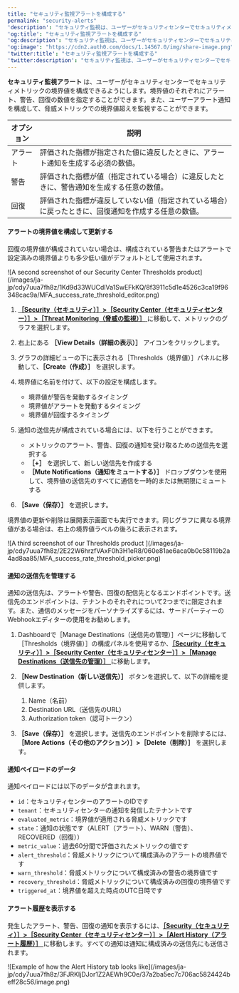 ---
title: "セキュリティ監視アラートを構成する"
permalink: "security-alerts"
'description': "セキュリティ監視は、ユーザーがセキュリティセンターでセキュリティメトリックの境界値を構成できるようにします。"
'og:title': "セキュリティ監視アラートを構成する"
'og:description': "セキュリティ監視は、ユーザーがセキュリティセンターでセキュリティメトリックの境界値を構成できるようにします。"
'og:image': "https://cdn2.auth0.com/docs/1.14567.0/img/share-image.png"
'twitter:title': "セキュリティ監視アラートを構成する"
'twitter:description': "セキュリティ監視は、ユーザーがセキュリティセンターでセキュリティメトリックの境界値を構成できるようにします。"
---

**セキュリティ監視アラート** は、ユーザーがセキュリティセンターでセキュリティメトリックの境界値を構成できるようにします。境界値のそれぞれにアラート、警告、回復の数値を指定することができます。また、ユーザーアラート通知を構成して、脅威メトリックでの境界値超えを監視することができます。

<table class="table"><thead>
<tr>
<th>オプション</th>
<th>説明</th>
</tr>
</thead>
<tbody>
<tr>
<td>アラート</td>
<td>評価された指標が指定された値に違反したときに、アラート通知を生成する必須の数値。</td>
</tr>
<tr>
<td>警告</td>
<td>評価された指標が値（指定されている場合）に違反したときに、警告通知を生成する任意の数値。</td>
</tr>
<tr>
<td>回復</td>
<td>評価された指標が違反していない値（指定されている場合）に戻ったときに、回復通知を作成する任意の数値。</td>
</tr>
</tbody>
</table>

#### アラートの境界値を構成して更新する

回復の境界値が構成されていない場合は、構成されている警告またはアラートで設定済みの境界値よりも多少低い値がデフォルトとして使用されます。

<Frame>![A second screenshot of our Security Center Thresholds product](/images/ja-jp/cdy7uua7fh8z/1Kd9d33WUCdlVa1SwEFkKQ/8f3911c5d1e4526c3ca19f96348cac9a/MFA_success_rate_threshold_editor.png)</Frame>

1. [**［Security（セキュリティ）］>［Security Center（セキュリティセンター）］>［Threat Monitoring（脅威の監視）］** ](https://manage.auth0.com/#/security/center/bot-detection)に移動して、メトリックのグラフを選択します。
2. 右上にある **［View Details（詳細の表示）］** アイコンをクリックします。
3. グラフの詳細ビューの下に表示される［Thresholds（境界値）］パネルに移動して、**［Create（作成）］** を選択します。
4. 境界値に名前を付けて、以下の設定を構成します。

   * 境界値が警告を発動するタイミング
   * 境界値がアラートを発動するタイミング
   * 境界値が回復するタイミング
5. 通知の送信先が構成されている場合には、以下を行うことができます。

   * メトリックのアラート、警告、回復の通知を受け取るための送信先を選択する
   * **［+］** を選択して、新しい送信先を作成する
   * **［Mute Notifications（通知をミュートする）］** ドロップダウンを使用して、境界値の送信先のすべてに通信を一時的または無期限にミュートする
6. **［Save（保存）］** を選択します。

境界値の更新や削除は展開表示画面でも実行できます。同じグラフに異なる境界値がある場合は、右上の境界値ラベルの後ろに表示されます。

<Frame>![A third screenshot of our Thresholds product ](/images/ja-jp/cdy7uua7fh8z/2E22W6hrzfVAxF0h3H1eR8/060e81ae6aca0b0c58119b2a4ad8aa85/MFA_success_rate_threshold_picker.png)</Frame>

#### 通知の送信先を管理する

通知の送信先は、アラートや警告、回復の配信先となるエンドポイントです。送信先のエンドポイントは、テナントのそれぞれについて2つまでに限定されます。また、通信のメッセージをパーソナライズするには、サードパーティーのWebhookエディターの使用をお勧めします。

1. Dashboardで［Manage Destinations（送信先の管理）］ページに移動して［Thresholds（境界値）］の構成パネルを使用するか、[**［Security（セキュリティ）］>［Security Center（セキュリティセンター）］>［Manage Destinations（送信先の管理）］** ](https://manage.auth0.com/#/security/center/manage-destinations)に移動します。
2. **［New Destination（新しい送信先）］** ボタンを選択して、以下の詳細を提供します。

   1. Name（名前）
   2. Destination URL（送信先のURL）
   3. Authorization token（認可トークン）
3. **［Save（保存）］** を選択します。送信先のエンドポイントを削除するには、**［More Actions（その他のアクション）］>［Delete（削除）］** を選択します。

#### 通知ペイロードのデータ

通知ペイロードには以下のデータが含まれます。

* `id`：セキュリティセンターのアラートのIDです
* `tenant`：セキュリティセンターの通知を発信したテナントです
* `evaluated_metric`：境界値が適用される脅威メトリックです
* `state`：通知の状態です（ALERT（アラート）、WARN（警告）、RECOVERED（回復））
* `metric_value`：過去60分間で評価されたメトリックの値です
* `alert_threshold`：脅威メトリックについて構成済みのアラートの境界値です
* `warn_threshold`：脅威メトリックについて構成済みの警告の境界値です
* `recovery_threshold`：脅威メトリックについて構成済みの回復の境界値です
* `triggered_at`：境界値を超えた時点のUTC日時です

#### アラート履歴を表示する

発生したアラート、警告、回復の通知を表示するには、[**［Security（セキュリティ）］>［Security Center（セキュリティセンター）］>［Alert History（アラート履歴）］** ](https://manage.auth0.com/#/security/center/alert-history)に移動します。すべての通知は通知に構成済みの送信先にも送信されます。

<Frame>![Example of how the Alert History tab looks like](/images/ja-jp/cdy7uua7fh8z/3FJRKIjDJor1Z2AEWh9C0e/37a2ba5ec7c706ac5824424beff28c56/image.png)</Frame>


